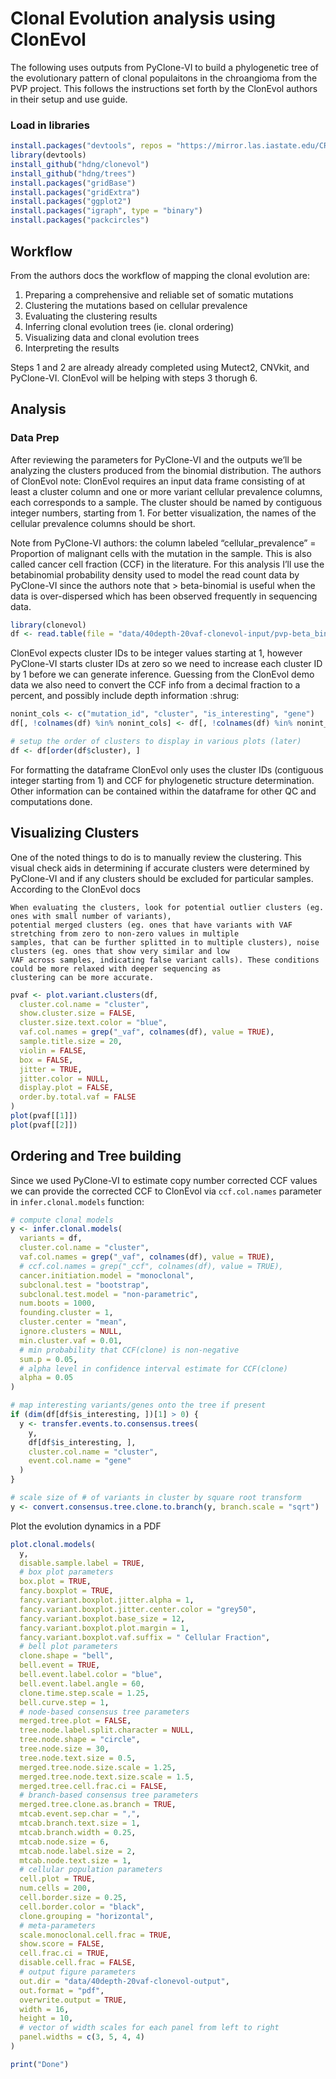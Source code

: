 # Clonal Evolution analysis using ClonEvol

The following uses outputs from PyClone-VI to build a phylogenetic tree of the evolutionary pattern of clonal populaitons
in the chroangioma from the PVP project. This follows the instructions set forth by the ClonEvol authors in their
setup and use guide.

### Load in libraries
```r
install.packages("devtools", repos = "https://mirror.las.iastate.edu/CRAN/")
library(devtools)
install_github("hdng/clonevol")
install_github("hdng/trees")
install.packages("gridBase")
install.packages("gridExtra")
install.packages("ggplot2")
install.packages("igraph", type = "binary")
install.packages("packcircles")
```

## Workflow

From the authors docs the workflow of mapping the clonal evolution are:

  1. Preparing a comprehensive and reliable set of somatic mutations
  2. Clustering the mutations based on cellular prevalence
  3. Evaluating the clustering results
  4. Inferring clonal evolution trees (ie. clonal ordering)
  5. Visualizing data and clonal evolution trees
  6. Interpreting the results

Steps 1 and 2 are already already completed using Mutect2, CNVkit, and PyClone-VI. ClonEvol will be helping with
steps 3 thorugh 6.

## Analysis

### Data Prep

After reviewing the parameters for PyClone-VI and the outputs we'll be analyzing the clusters produced from the binomial
distribution. The authors of ClonEvol note: ClonEvol requires an input data frame consisting of at least a cluster
column and one or more variant cellular prevalence columns, each corresponds to a sample.
The cluster should be named by contiguous integer numbers, starting from 1. For better
visualization, the names of the cellular prevalence columns should be short.

Note from PyClone-VI authors: the column labeled "cellular_prevalence" = Proportion of malignant cells with the 
mutation in the sample. This is also called cancer cell fraction (CCF) in the literature. For this analysis I'll use
the betabinomial probability density used to model the read count data by PyClone-VI since the authors note that
> beta-binomial is useful when the data is over-dispersed which has been observed frequently in sequencing data.

```r
library(clonevol)
df <- read.table(file = "data/40depth-20vaf-clonevol-input/pvp-beta_binomial_clonal-clonevol.tsv", header = TRUE, sep = "\t")
```


ClonEvol expects cluster IDs to be integer values starting at 1, however PyClone-VI starts cluster IDs at zero so we
need to increase each cluster ID by 1 before we can generate inference. Guessing from the ClonEvol demo data we also
need to convert the CCF info from a decimal fraction to a percent, and possibly include depth information :shrug:

```r
nonint_cols <- c("mutation_id", "cluster", "is_interesting", "gene")
df[, !colnames(df) %in% nonint_cols] <- df[, !colnames(df) %in% nonint_cols] * 100

# setup the order of clusters to display in various plots (later)
df <- df[order(df$cluster), ]
```

For formatting the dataframe ClonEvol only uses the cluster IDs (contiguous integer starting from 1) and CCF
for phylogenetic structure determination. Other information can be contained within the dataframe for
other QC and computations done.

## Visualizing Clusters

One of the noted things to do is to manually review the clustering. This visual check aids in determining if accurate
clusters were determined by PyClone-VI and if any clusters should be excluded for particular samples. According to
the ClonEvol docs

```text
When evaluating the clusters, look for potential outlier clusters (eg. ones with small number of variants),
potential merged clusters (eg. ones that have variants with VAF stretching from zero to non-zero values in multiple
samples, that can be further splitted in to multiple clusters), noise clusters (eg. ones that show very similar and low
VAF across samples, indicating false variant calls). These conditions could be more relaxed with deeper sequencing as
clustering can be more accurate.
```

```r
pvaf <- plot.variant.clusters(df,
  cluster.col.name = "cluster",
  show.cluster.size = FALSE,
  cluster.size.text.color = "blue",
  vaf.col.names = grep("_vaf", colnames(df), value = TRUE),
  sample.title.size = 20,
  violin = FALSE,
  box = FALSE,
  jitter = TRUE,
  jitter.color = NULL,
  display.plot = FALSE,
  order.by.total.vaf = FALSE
)
plot(pvaf[[1]])
plot(pvaf[[2]])
```


## Ordering and Tree building

Since we used PyClone-VI to estimate copy number corrected CCF values we can provide the corrected CCF to ClonEvol via 
`ccf.col.names` parameter in `infer.clonal.models` function:

```r
# compute clonal models
y <- infer.clonal.models(
  variants = df,
  cluster.col.name = "cluster",
  vaf.col.names = grep("_vaf", colnames(df), value = TRUE),
  # ccf.col.names = grep("_ccf", colnames(df), value = TRUE),
  cancer.initiation.model = "monoclonal",
  subclonal.test = "bootstrap",
  subclonal.test.model = "non-parametric",
  num.boots = 1000,
  founding.cluster = 1,
  cluster.center = "mean",
  ignore.clusters = NULL,
  min.cluster.vaf = 0.01,
  # min probability that CCF(clone) is non-negative
  sum.p = 0.05,
  # alpha level in confidence interval estimate for CCF(clone)
  alpha = 0.05
)

# map interesting variants/genes onto the tree if present
if (dim(df[df$is_interesting, ])[1] > 0) {
  y <- transfer.events.to.consensus.trees(
    y,
    df[df$is_interesting, ],
    cluster.col.name = "cluster",
    event.col.name = "gene"
  )
}

# scale size of # of variants in cluster by square root transform
y <- convert.consensus.tree.clone.to.branch(y, branch.scale = "sqrt")
```

Plot the evolution dynamics in a PDF

```r
plot.clonal.models(
  y,
  disable.sample.label = TRUE,
  # box plot parameters
  box.plot = TRUE,
  fancy.boxplot = TRUE,
  fancy.variant.boxplot.jitter.alpha = 1,
  fancy.variant.boxplot.jitter.center.color = "grey50",
  fancy.variant.boxplot.base_size = 12,
  fancy.variant.boxplot.plot.margin = 1,
  fancy.variant.boxplot.vaf.suffix = " Cellular Fraction",
  # bell plot parameters
  clone.shape = "bell",
  bell.event = TRUE,
  bell.event.label.color = "blue",
  bell.event.label.angle = 60,
  clone.time.step.scale = 1.25,
  bell.curve.step = 1,
  # node-based consensus tree parameters
  merged.tree.plot = FALSE,
  tree.node.label.split.character = NULL,
  tree.node.shape = "circle",
  tree.node.size = 30,
  tree.node.text.size = 0.5,
  merged.tree.node.size.scale = 1.25,
  merged.tree.node.text.size.scale = 1.5,
  merged.tree.cell.frac.ci = FALSE,
  # branch-based consensus tree parameters
  merged.tree.clone.as.branch = TRUE,
  mtcab.event.sep.char = ",",
  mtcab.branch.text.size = 1,
  mtcab.branch.width = 0.25,
  mtcab.node.size = 6,
  mtcab.node.label.size = 2,
  mtcab.node.text.size = 1,
  # cellular population parameters
  cell.plot = TRUE,
  num.cells = 200,
  cell.border.size = 0.25,
  cell.border.color = "black",
  clone.grouping = "horizontal",
  # meta-parameters
  scale.monoclonal.cell.frac = TRUE,
  show.score = FALSE,
  cell.frac.ci = TRUE,
  disable.cell.frac = FALSE,
  # output figure parameters
  out.dir = "data/40depth-20vaf-clonevol-output",
  out.format = "pdf",
  overwrite.output = TRUE,
  width = 16,
  height = 10,
  # vector of width scales for each panel from left to right
  panel.widths = c(3, 5, 4, 4)
)

print("Done")
```